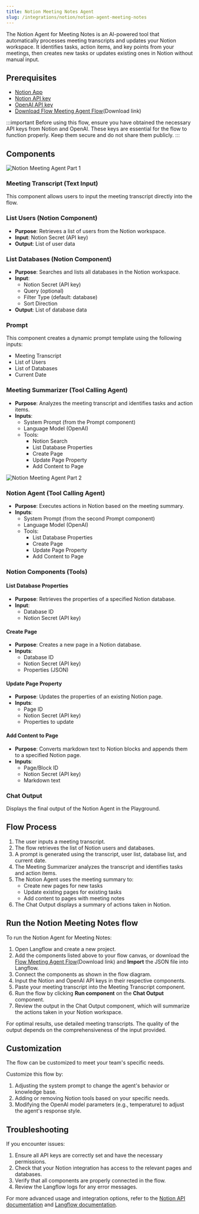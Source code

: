 ```yaml
---
title: Notion Meeting Notes Agent
slug: /integrations/notion/notion-agent-meeting-notes
---
```



The Notion Agent for Meeting Notes is an AI-powered tool that automatically processes meeting transcripts and updates your Notion workspace. It identifies tasks, action items, and key points from your meetings, then creates new tasks or updates existing ones in Notion without manual input.

## Prerequisites

- [Notion App](/integrations/notion/setup)
- [Notion API key](https://www.notion.so/my-integrations)
- [OpenAI API key](https://platform.openai.com/account/api-keys)
- [Download Flow Meeting Agent Flow](./Meeting_Notes_Agent.json)(Download link)

:::important
Before using this flow, ensure you have obtained the necessary API keys from Notion and OpenAI. These keys are essential for the flow to function properly. Keep them secure and do not share them publicly.
:::

## Components

![Notion Meeting Agent Part 1](./notion_meeting_agent_part_1.png)

### Meeting Transcript (Text Input)

This component allows users to input the meeting transcript directly into the flow.

### List Users (Notion Component)

- **Purpose**: Retrieves a list of users from the Notion workspace.
- **Input**: Notion Secret (API key)
- **Output**: List of user data

### List Databases (Notion Component)

- **Purpose**: Searches and lists all databases in the Notion workspace.
- **Input**:
  - Notion Secret (API key)
  - Query (optional)
  - Filter Type (default: database)
  - Sort Direction
- **Output**: List of database data

### Prompt

This component creates a dynamic prompt template using the following inputs:
- Meeting Transcript
- List of Users
- List of Databases
- Current Date

### Meeting Summarizer (Tool Calling Agent)

- **Purpose**: Analyzes the meeting transcript and identifies tasks and action items.
- **Inputs**:
  - System Prompt (from the Prompt component)
  - Language Model (OpenAI)
  - Tools:
    - Notion Search
    - List Database Properties
    - Create Page
    - Update Page Property
    - Add Content to Page

![Notion Meeting Agent Part 2](./notion_meeting_agent_part_2.png)

### Notion Agent (Tool Calling Agent)

- **Purpose**: Executes actions in Notion based on the meeting summary.
- **Inputs**:
  - System Prompt (from the second Prompt component)
  - Language Model (OpenAI)
  - Tools:
    - List Database Properties
    - Create Page
    - Update Page Property
    - Add Content to Page

### Notion Components (Tools)

#### List Database Properties

- **Purpose**: Retrieves the properties of a specified Notion database.
- **Input**:
  - Database ID
  - Notion Secret (API key)

#### Create Page

- **Purpose**: Creates a new page in a Notion database.
- **Inputs**:
  - Database ID
  - Notion Secret (API key)
  - Properties (JSON)

#### Update Page Property

- **Purpose**: Updates the properties of an existing Notion page.
- **Inputs**:
  - Page ID
  - Notion Secret (API key)
  - Properties to update

#### Add Content to Page

- **Purpose**: Converts markdown text to Notion blocks and appends them to a specified Notion page.
- **Inputs**:
  - Page/Block ID
  - Notion Secret (API key)
  - Markdown text

### Chat Output

Displays the final output of the Notion Agent in the Playground.

## Flow Process

1. The user inputs a meeting transcript.
2. The flow retrieves the list of Notion users and databases.
3. A prompt is generated using the transcript, user list, database list, and current date.
4. The Meeting Summarizer analyzes the transcript and identifies tasks and action items.
5. The Notion Agent uses the meeting summary to:
   - Create new pages for new tasks
   - Update existing pages for existing tasks
   - Add content to pages with meeting notes
6. The Chat Output displays a summary of actions taken in Notion.

## Run the Notion Meeting Notes flow

To run the Notion Agent for Meeting Notes:

1. Open Langflow and create a new project.
2. Add the components listed above to your flow canvas, or download the [Flow Meeting Agent Flow](./Meeting_Notes_Agent.json)(Download link) and **Import** the JSON file into Langflow.
3. Connect the components as shown in the flow diagram.
4. Input the Notion and OpenAI API keys in their respective components.
5. Paste your meeting transcript into the Meeting Transcript component.
6. Run the flow by clicking <Icon name="Play" aria-hidden="True" /> **Run component** on the **Chat Output** component.
7. Review the output in the Chat Output component, which will summarize the actions taken in your Notion workspace.

For optimal results, use detailed meeting transcripts. The quality of the output depends on the comprehensiveness of the input provided.

## Customization

The flow can be customized to meet your team's specific needs.

Customize this flow by:

1. Adjusting the system prompt to change the agent's behavior or knowledge base.
2. Adding or removing Notion tools based on your specific needs.
3. Modifying the OpenAI model parameters (e.g., temperature) to adjust the agent's response style.

## Troubleshooting

If you encounter issues:

1. Ensure all API keys are correctly set and have the necessary permissions.
2. Check that your Notion integration has access to the relevant pages and databases.
3. Verify that all components are properly connected in the flow.
4. Review the Langflow logs for any error messages.

For more advanced usage and integration options, refer to the [Notion API documentation](https://developers.notion.com/) and [Langflow documentation](/).